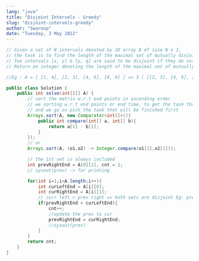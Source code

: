 ```yaml
---
lang: "java"
title: "Disjoint Intervels - Greedy"
slug: "disjoint-intervels-greedy"
author: "Swaroop"
date: "Tuesday, 3 May 2022"
---
```

```java
// Given a set of N intervals denoted by 2D array A of size N x 2, 
// the task is to find the length of the maximal set of mutually disjoint intervals. 
// Two intervals [x, y] & [p, q] are said to be disjoint if they do not have any point in common.
// Return an integer denoting the length of the maximal set of mutually disjoint intervals.

//Eg : A = [ [1, 4], [2, 3], [4, 6], [8, 9] ] => 3 ( [[2, 3], [4, 6], [8, 9]] )

public class Solution {
    public int solve(int[][] A) {
        // sort the matrix w.r.t end points in ascending order
        // we sorting w.r.t end points or end time, to get the task that will be finished first
        // and we go on pick the task that will be finished first
        Arrays.sort(A, new Comparator<int[]>(){
            public int compare(int[] a, int[] b){
                return a[1] - b[1];
            }
        });
        // or
        Arrays.sort(A, (o1,o2) -> Integer.compare(o1[1],o2[1]));

        // the 1st set is always included
        int prevRightEnd = A[0][1], cnt = 1;
        // sysout(prev) -> for printing

        for(int i=1;i<A.length;i++){
            int curLeftEnd = A[i][0];
            int curRightEnd = A[i][1];
            // curr left > prev right => both sets are disjoint Eg: prev-(1,2) cur-(3,4)
            if(prevRightEnd < curLeftEnd){
                cnt++;
                //update the prev to cur
                prevRightEnd = curRightEnd;
                //sysout(prev)
            }
        }
        return cnt;
    }
}

```